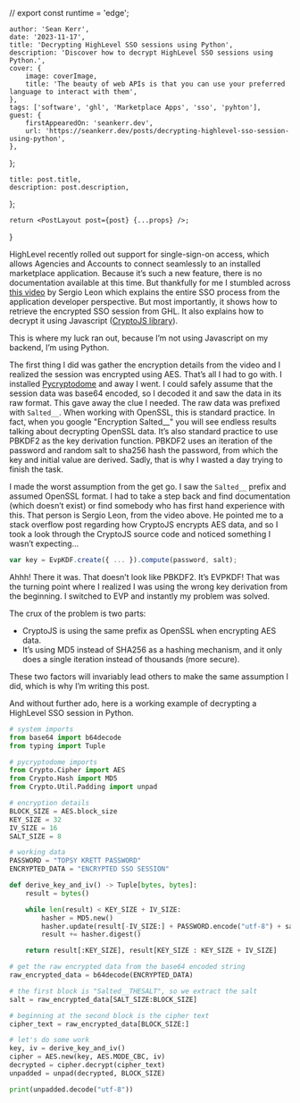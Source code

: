 

// export const runtime = 'edge';

    author: 'Sean Kerr',
    date: '2023-11-17',
    title: 'Decrypting HighLevel SSO sessions using Python',
    description: 'Discover how to decrypt HighLevel SSO sessions using Python.',
    cover: {
        image: coverImage,
        title: 'The beauty of web APIs is that you can use your preferred language to interact with them',
    },
    tags: ['software', 'ghl', 'Marketplace Apps', 'sso', 'pyhton'],
    guest: {
        firstAppearedOn: 'seankerr.dev',
        url: 'https://seankerr.dev/posts/decrypting-highlevel-sso-session-using-python',
    },
};

    title: post.title,
    description: post.description,
};

    return <PostLayout post={post} {...props} />;
}

HighLevel recently rolled out support for single-sign-on access, which allows Agencies and Accounts to connect seamlessly to an installed marketplace application. Because it’s such a new feature, there is no documentation available at this time. But thankfully for me I stumbled across [this video](https://www.youtube.com/watch?v=3rveQDuVlR0) by Sergio Leon which explains the entire SSO process from the application developer perspective. But most importantly, it shows how to retrieve the encrypted SSO session from GHL. It also explains how to decrypt it using Javascript ([CryptoJS library](https://github.com/brix/crypto-js)).

This is where my luck ran out, because I’m not using Javascript on my backend, I’m using Python.

The first thing I did was gather the encryption details from the video and I realized
the session was encrypted using AES. That’s all I had to go with. I installed
[Pycryptodome](https://www.pycryptodome.org/src/introduction) and away I went. I could
safely assume that the session data was base64 encoded, so I decoded it and saw the
data in its raw format. This gave away the clue I needed. The raw data was prefixed with
`Salted__`. When working with OpenSSL, this is standard practice. In fact, when you google
"Encryption Salted\_\_" you will see endless results talking about decrypting OpenSSL
data. It’s also standard practice to use PBKDF2 as the key derivation function.
PBKDF2 uses an iteration of the password and random salt to sha256 hash the password,
from which the key and initial value are derived. Sadly, that is why I wasted a day
trying to finish the task.

I made the worst assumption from the get go. I saw the `Salted__` prefix and assumed
OpenSSL format. I had to take a step back and find documentation (which doesn’t exist)
or find somebody who has first hand experience with this. That person is Sergio Leon,
from the video above. He pointed me to a stack overflow post regarding how CryptoJS
encrypts AES data, and so I took a look through the CryptoJS source code and noticed
something I wasn’t expecting…

```javascript
var key = EvpKDF.create({ ... }).compute(password, salt);
```

Ahhh! There it was. That doesn’t look like PBKDF2. It’s EVPKDF! That was the turning point where I realized I was using the wrong key derivation from the beginning. I switched to EVP and instantly my problem was solved.

The crux of the problem is two parts:

-   CryptoJS is using the same prefix as OpenSSL when encrypting AES data.
-   It’s using MD5 instead of SHA256 as a hashing mechanism, and it only does a single iteration instead of thousands (more secure).

These two factors will invariably lead others to make the same assumption I did, which is why I’m writing this post.

And without further ado, here is a working example of decrypting a HighLevel SSO session in Python.

```python
# system imports
from base64 import b64decode
from typing import Tuple

# pycryptodome imports
from Crypto.Cipher import AES
from Crypto.Hash import MD5
from Crypto.Util.Padding import unpad

# encryption details
BLOCK_SIZE = AES.block_size
KEY_SIZE = 32
IV_SIZE = 16
SALT_SIZE = 8

# working data
PASSWORD = "TOPSY KRETT PASSWORD"
ENCRYPTED_DATA = "ENCRYPTED SSO SESSION"

def derive_key_and_iv() -> Tuple[bytes, bytes]:
    result = bytes()

    while len(result) < KEY_SIZE + IV_SIZE:
        hasher = MD5.new()
        hasher.update(result[-IV_SIZE:] + PASSWORD.encode("utf-8") + salt)
        result += hasher.digest()

    return result[:KEY_SIZE], result[KEY_SIZE : KEY_SIZE + IV_SIZE]

# get the raw encrypted data from the base64 encoded string
raw_encrypted_data = b64decode(ENCRYPTED_DATA)

# the first block is "Salted__THESALT", so we extract the salt
salt = raw_encrypted_data[SALT_SIZE:BLOCK_SIZE]

# beginning at the second block is the cipher text
cipher_text = raw_encrypted_data[BLOCK_SIZE:]

# let's do some work
key, iv = derive_key_and_iv()
cipher = AES.new(key, AES.MODE_CBC, iv)
decrypted = cipher.decrypt(cipher_text)
unpadded = unpad(decrypted, BLOCK_SIZE)

print(unpadded.decode("utf-8"))
```
